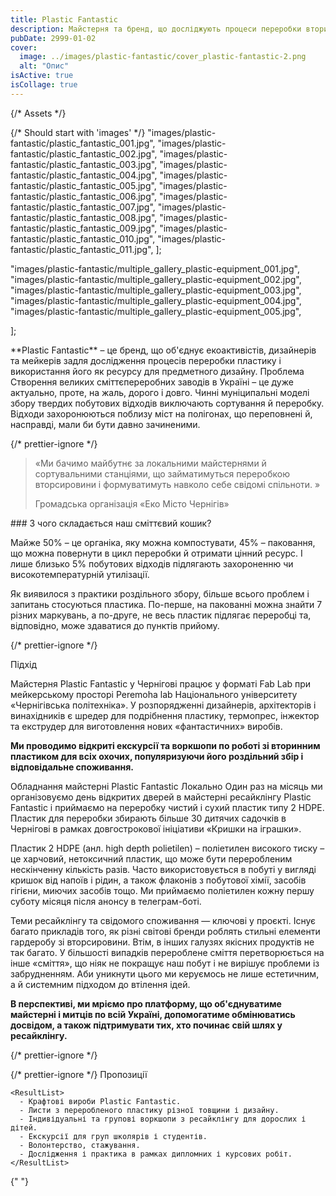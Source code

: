 ```yaml
---
title: Plastic Fantastic
description: Майстерня та бренд, що досліджують процеси переробки вторинного пластику і популяризують його використання як ресурсу для предметного дизайну.
pubDate: 2999-01-02
cover:
  image: ../images/plastic-fantastic/cover_plastic-fantastic-2.png
  alt: "Опис"
isActive: true
isCollage: true
---
```


{/* Assets */}

{/* Should start with 'images' */}
"images/plastic-fantastic/plastic_fantastic_001.jpg",
"images/plastic-fantastic/plastic_fantastic_002.jpg",
"images/plastic-fantastic/plastic_fantastic_003.jpg",
"images/plastic-fantastic/plastic_fantastic_004.jpg",
"images/plastic-fantastic/plastic_fantastic_005.jpg",
"images/plastic-fantastic/plastic_fantastic_006.jpg",
"images/plastic-fantastic/plastic_fantastic_007.jpg",
"images/plastic-fantastic/plastic_fantastic_008.jpg",
"images/plastic-fantastic/plastic_fantastic_009.jpg",
"images/plastic-fantastic/plastic_fantastic_010.jpg",
"images/plastic-fantastic/plastic_fantastic_011.jpg",
];

"images/plastic-fantastic/multiple_gallery_plastic-equipment_001.jpg",
"images/plastic-fantastic/multiple_gallery_plastic-equipment_002.jpg",
"images/plastic-fantastic/multiple_gallery_plastic-equipment_003.jpg",
"images/plastic-fantastic/multiple_gallery_plastic-equipment_004.jpg",
"images/plastic-fantastic/multiple_gallery_plastic-equipment_005.jpg",

];

<TextContent>
  **Plastic Fantastic** – це бренд, що об'єднує екоактивістів, дизайнерів та
  мейкерів задля дослідження процесів переробки пластику і використання його як
  ресурсу для предметного дизайну.
</TextContent>

<TextContent>
  <Badge>Проблема</Badge>
  Створення великих сміттєпереробних заводів в Україні – це дуже актуально, проте,
  на жаль, дорого і довго. Чинні муніципальні моделі збору твердих побутових відходів
  виключають сортування й переробку. Відходи захоронюються поблизу міст на полігонах,
  що переповнені й, насправді, мали би бути давно зачиненими.
</TextContent>

{/* prettier-ignore */}
<Blockquote>

<span>«</span>Ми бачимо майбутнє за локальними майстернями й сортувальними
станціями, що займатимуться переробкою вторсировини і формуватимуть навколо себе
свідомі спільноти.
<span>»</span>

  <BlockquoteFooter>
  Громадська організація «Еко Місто Чернігів»
</BlockquoteFooter>
</Blockquote>

<TextContent>
### З чого складається наш сміттєвий кошик?

Майже 50% – це органіка, яку можна компостувати, 45% – паковання, що можна повернути в цикл переробки й отримати цінний ресурс. І лише близько 5% побутових відходів підлягають захороненню чи високотемпературній утилізації.

Як виявилося з практики роздільного збору, більше всього проблем і запитань стосуються пластика. По-перше, на пакованні можна знайти 7 різних маркувань, а по-друге, не весь пластик підлягає переробці та, відповідно, може здаватися до пунктів прийому.

</TextContent>

{/* prettier-ignore */}
<Centered>

  <ImageGrid>
    <Full src={plasticTypes} />
  </ImageGrid>
</Centered>

<TextContent>
  <Badge>Підхід</Badge>

Майстерня Plastic Fantastic у Чернігові працює у форматі Fab Lab при мейкерському просторі Peremoha lab Національного університету «Чернігівська політехніка». У розпорядженні дизайнерів, архітекторів і винахідників є шредер для подрібнення пластику, термопрес, інжектор та екструдер для виготовлення нових «фантастичних» виробів.

**Ми проводимо відкриті екскурсії та воркшопи по роботі зі вторинним пластиком для всіх охочих, популяризуючи його роздільний збір і відповідальне споживання.**

</TextContent>

<MultiSlideGallery imagePaths={equipmentImages} orientation="square">
  Обладнання майстерні Plastic Fantastic
</MultiSlideGallery>

<TextContent>
  <Badge>Локально</Badge>
  Один раз на місяць ми організовуємо день відкритих дверей в майстерні ресайклінгу
  Plastic Fantastic і приймаємо на переробку чистий і сухий пластик типу 2 HDPE.
  Пластик для переробки збирають більше 30 дитячих садочків в Чернігові в рамках
  довгострокової ініціативи «Кришки на іграшки».

Пластик 2 HDPE (анл. high depth polietilen) – поліетилен високого тиску – це харчовий, нетоксичний пластик, що може бути переробленим нескінченну кількість разів. Часто використовується в побуті у вигляді кришок від напоїв і рідин, а також флаконів з побутової хімії, засобів гігієни, миючих засобів тощо. Ми приймаємо поліетилен кожну першу суботу місяця після анонсу в телеграм-боті.

Теми ресайклінгу та свідомого споживання — ключові у проєкті. Існує багато
прикладів того, як різні світові бренди роблять стильні елементи гардеробу зі
вторсировини. Втім, в інших галузях якісних продуктів не так багато. У
більшості випадків перероблене сміття перетворюється на інше «сміття», що ніяк
не покращує наш побут і не вирішує проблеми із забрудненням. Аби уникнути
цього ми керуємось не лише естетичним, а й системним підходом до втілення
ідей.

**В перспективі, ми мріємо про платформу, що об'єднуватиме майстерні і митців по всій Україні, допомогатиме обмінюватись досвідом, а також підтримувати тих, хто починає свій шлях у ресайклінгу.**

</TextContent>

{/* prettier-ignore */}
<Centered>

  <ImageGrid>
    <Half src={product1} orientation="portrait" />
    <Half src={product2} orientation="portrait" />
    <Half src={product3} orientation="portrait" />
    <Half src={product4} orientation="portrait" />
  </ImageGrid>
</Centered>

{/* prettier-ignore */}
  <TextContent>
    <Badge>Пропозиції</Badge>

    <ResultList>
      - Крафтові вироби Plastic Fantastic.
      - Листи з переробленого пластику різної товщини і дизайну.
      - Індивідуальні та групові воркшопи з ресайклінгу для дорослих і дітей.
      - Екскурсії для груп школярів і студентів.
      - Волонтерство, стажування.
      - Дослідження і практика в рамках дипломних і курсових робіт.
    </ResultList>

  </TextContent>

{" "}

<Logos>
  <Icon name="donors-transition" />
  <div class="donor-logo">
    <MyPicture src={gizLogo} width={300} alt="GIZ logo" />
  </div>
  <Icon name="partners-politehnika-original" />
  <Icon name="partners-ostriv-original" />
  <Icon name="partners-zelenew-original" />
  <Icon name="partners-tolocar-original" />
</Logos>

<MultiSlideGallery imagePaths={workshopImages} isFullscreen />
